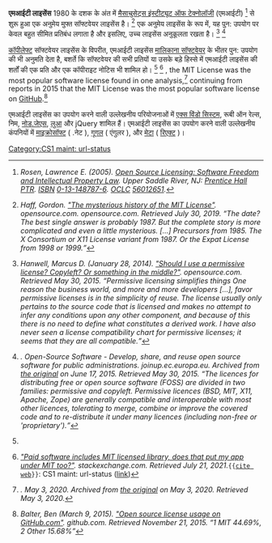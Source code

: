 '''एमआईटी लाइसेंस''' 1980 के दशक के अंत में [[मैसाचुसेट्स प्रौद्योगिकी संस्थान|मैसाचुसेट्स इंस्टीट्यूट ऑफ टेक्नोलॉजी]] (एमआईटी) <ref>{{Cite book|url=https://www.worldcat.org/oclc/56012651|title=Open Source Licensing: Software Freedom and Intellectual Property Law|last=Rosen|first=Lawrence E.|date=|publisher=[[Prentice Hall PTR]]|year=2005|isbn=0-13-148787-6|location=Upper Saddle River, NJ|oclc=56012651}}<cite class="citation book cs1" data-ve-ignore="true" id="CITEREFRosen2005">Rosen, Lawrence E. (2005). [https://www.worldcat.org/oclc/56012651 ''Open Source Licensing: Software Freedom and Intellectual Property Law'']. Upper Saddle River, NJ: [[अप्रेंटिस हॉल पीटीआर|Prentice Hall PTR]]. [[अंतर्राष्ट्रीय मानक पुस्तक संख्या|ISBN]]&nbsp;[[विशेष:पुस्तकस्रोत/0-13-148787-6|<bdi>0-13-148787-6</bdi>]]. [[ऑनलाइन कंप्यूटर लाइब्रेरी सेंटर|OCLC]]&nbsp;[https://www.worldcat.org/oclc/56012651 56012651].</cite></ref> से शुरू हुआ एक अनुमेय मुफ्त सॉफ्टवेयर लाइसेंस है। <ref name="history">{{Cite web|url=https://opensource.com/article/19/4/history-mit-license|title=The mysterious history of the MIT License|last=Haff|first=Gordon|website=opensource.com|publisher=opensource.com|access-date=2019-07-30|quote=The date? The best single answer is probably 1987. But the complete story is more complicated and even a little mysterious. [...] Precursors from 1985. The X Consortium or X11 License variant from 1987. Or the Expat License from 1998 or 1999.}}<cite class="citation web cs1" data-ve-ignore="true" id="CITEREFHaff">Haff, Gordon. [https://opensource.com/article/19/4/history-mit-license "The mysterious history of the MIT License"]. ''opensource.com''. opensource.com<span class="reference-accessdate">. Retrieved <span class="nowrap">July 30,</span> 2019</span>. <q>The date? The best single answer is probably 1987. But the complete story is more complicated and even a little mysterious. [...] Precursors from 1985. The X Consortium or X11 License variant from 1987. Or the Expat License from 1998 or 1999.</q></cite></ref> एक अनुमेय लाइसेंस के रूप में, यह पुन: उपयोग पर केवल बहुत सीमित प्रतिबंध लगाता है और इसलिए, उच्च लाइसेंस अनुकूलता रखता है। <ref name="opensoucecomp">{{Cite web|url=http://opensource.com/business/14/1/what-license-should-i-use-open-source-project|title=Should I use a permissive license? Copyleft? Or something in the middle?|last=Hanwell|first=Marcus D.|date=2014-01-28|publisher=opensource.com|access-date=2015-05-30|quote=Permissive licensing simplifies things One reason the business world, and more and more developers [...], favor permissive licenses is in the simplicity of reuse. The license usually only pertains to the source code that is licensed and makes no attempt to infer any conditions upon any other component, and because of this there is no need to define what constitutes a derived work. I have also never seen a license compatibility chart for permissive licenses; it seems that they are all compatible.}}<cite class="citation web cs1" data-ve-ignore="true" id="CITEREFHanwell2014">Hanwell, Marcus D. (January 28, 2014). [http://opensource.com/business/14/1/what-license-should-i-use-open-source-project "Should I use a permissive license? Copyleft? Or something in the middle?"]. opensource.com<span class="reference-accessdate">. Retrieved <span class="nowrap">May 30,</span> 2015</span>. <q>Permissive licensing simplifies things One reason the business world, and more and more developers [...], favor permissive licenses is in the simplicity of reuse. The license usually only pertains to the source code that is licensed and makes no attempt to infer any conditions upon any other component, and because of this there is no need to define what constitutes a derived work. I have also never seen a license compatibility chart for permissive licenses; it seems that they are all compatible.</q></cite></ref> <ref name="comaptible">{{Cite web|url=https://joinup.ec.europa.eu/software/page/licence_compatibility_and_interoperability|title=Licence Compatibility and Interoperability|website=Open-Source Software - Develop, share, and reuse open source software for public administrations|publisher=joinup.ec.europa.eu|archive-url=https://web.archive.org/web/20150617130550/https://joinup.ec.europa.eu/software/page/licence_compatibility_and_interoperability|archive-date=17 जून 2015|access-date=2015-05-30|quote=The licences for distributing free or open source software (FOSS) are divided in two families: permissive and copyleft. Permissive licences (BSD, MIT, X11, Apache, Zope) are generally compatible and interoperable with most other licences, tolerating to merge, combine or improve the covered code and to re-distribute it under many licences (including non-free or 'proprietary').|url-status=dead}}<cite class="citation web cs1" data-ve-ignore="true">. ''Open-Source Software - Develop, share, and reuse open source software for public administrations''. joinup.ec.europa.eu. Archived from [https://joinup.ec.europa.eu/software/page/licence_compatibility_and_interoperability the original] {{Webarchive|url=https://web.archive.org/web/20150617130550/https://joinup.ec.europa.eu/software/page/licence_compatibility_and_interoperability |date=17 जून 2015 }} on June 17, 2015<span class="reference-accessdate">. Retrieved <span class="nowrap">May 30,</span> 2015</span>. <q>The licences for distributing free or open source software (FOSS) are divided in two families: permissive and copyleft. Permissive licences (BSD, MIT, X11, Apache, Zope) are generally compatible and interoperable with most other licences, tolerating to merge, combine or improve the covered code and to re-distribute it under many licences (including non-free or 'proprietary').</q></cite></ref>

[[कॉपीलेफ्ट]] सॉफ्टवेयर लाइसेंस के विपरीत, एमआईटी लाइसेंस [[अमुक्त स्रोत सॉफ्टवेयर|मालिकाना सॉफ्टवेयर]] के भीतर पुन: उपयोग की भी अनुमति देता है, बशर्ते कि सॉफ्टवेयर की सभी प्रतियों या उसके बड़े हिस्से में एमआईटी लाइसेंस की शर्तों की एक प्रति और एक कॉपीराइट नोटिस भी शामिल हो। <ref name="comaptible"/> <ref>{{Cite web|url=https://softwareengineering.stackexchange.com/questions/264700/paid-software-includes-mit-licensed-library-does-that-put-my-app-under-mit-too|title=Paid software includes MIT licensed library, does that put my app under MIT too?|website=stackexchange.com|access-date=21 July 2021}}<cite class="citation web cs1" data-ve-ignore="true">[https://softwareengineering.stackexchange.com/questions/264700/paid-software-includes-mit-licensed-library-does-that-put-my-app-under-mit-too "Paid software includes MIT licensed library, does that put my app under MIT too?"]. ''stackexchange.com''<span class="reference-accessdate">. Retrieved <span class="nowrap">July 21,</span> 2021</span>.</cite><span class="cs1-maint citation-comment" data-ve-ignore="true"><code class="cs1-code"><nowiki>{{</nowiki>[[साँचा:Cite web|cite web]]<nowiki>}}</nowiki></code>: CS1 maint: url-status ([[:श्रेणी:सीएस1 रखरखाव: यूआरएल-स्थिति|link]])</span>
[[Category:CS1 maint: url-status]]</ref> {{As of|2020}}, the MIT License was the most popular software license found in one analysis,<ref name="whitesource2020">{{Cite web|url=https://resources.whitesourcesoftware.com/blog-whitesource/top-open-source-licenses-trends-and-predictions|title=Open Source Licenses in 2020: Trends and Predictions|date=2020-05-03|archive-url=https://web.archive.org/web/20200503111426/https://resources.whitesourcesoftware.com/blog-whitesource/top-open-source-licenses-trends-and-predictions|archive-date=3 मई 2020|access-date=2020-05-03|url-status=bot: unknown}}<cite class="citation web cs1" data-ve-ignore="true">. May 3, 2020. Archived from [https://resources.whitesourcesoftware.com/blog-whitesource/top-open-source-licenses-trends-and-predictions the original] on May 3, 2020<span class="reference-accessdate">. Retrieved <span class="nowrap">May 3,</span> 2020</span>.</cite></ref> continuing from reports in 2015 that the MIT License was the most popular software license on [[गिटहब|GitHub]].<ref name="github2015">{{Cite web|url=https://github.com/blog/1964-license-usage-on-github-com|title=Open source license usage on GitHub.com|last=Balter|first=Ben|date=2015-03-09|website=github.com|access-date=2015-11-21|quote=1 MIT 44.69%, 2 Other 15.68%}}<cite class="citation web cs1" data-ve-ignore="true" id="CITEREFBalter2015">Balter, Ben (March 9, 2015). [https://github.com/blog/1964-license-usage-on-github-com "Open source license usage on GitHub.com"]. ''github.com''<span class="reference-accessdate">. Retrieved <span class="nowrap">November 21,</span> 2015</span>. <q>1 MIT 44.69%, 2 Other 15.68%</q></cite></ref> 

एमआईटी लाइसेंस का उपयोग करने वाली उल्लेखनीय परियोजनाओं में [[एक्स दृश्यतंत्र|एक्स विंडो सिस्टम]], रूबी ऑन रेल्स, निम, [[नोड.जेएस]], [[लुआ (प्रोग्रामन भाषा)|लुआ]] और jQuery शामिल हैं। एमआईटी लाइसेंस का उपयोग करने वाली उल्लेखनीय कंपनियों में [[माइक्रोसॉफ़्ट|माइक्रोसॉफ्ट]] ( .नेट ), [[गूगल]] ( एंगुलर ), और [[मेटा प्लेटफॉर्म्स|मेटा]] ( [[रियेक्ट|रिएक्ट]] )।